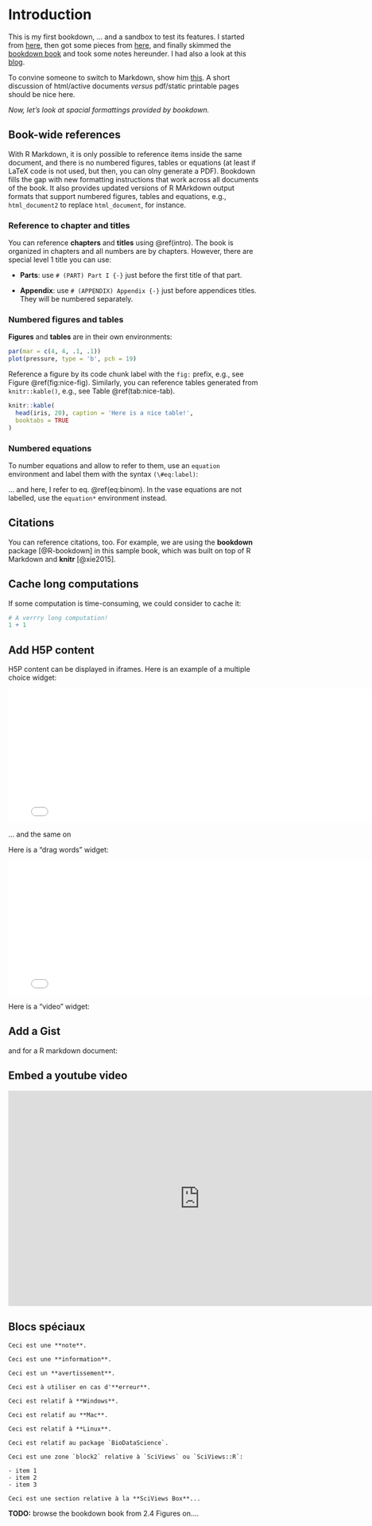 # Introduction {#intro}

This is my first bookdown, ... and a sandbox to test its features. I started from [here](http://seankross.com/2016/11/17/How-to-Start-a-Bookdown-Book.html), then got some pieces from [here](https://github.com/rstudio/bookdown-demo), and finally skimmed the [bookdown book](https://bookdown.org/yihui/bookdown/) and took some notes hereunder. I had also a look at this [blog](http://seankross.com/2016/11/17/How-to-Start-a-Bookdown-Book.html).

To convine someone to switch to Markdown, show him [this](http://nerdplusart.com/markdown-is-the-future/). A short discussion of html/active documents _versus_ pdf/static printable pages should be nice here.

*Now, let's look at spacial formattings provided by bookdown.*


## Book-wide references

With R Markdown, it is only possible to reference items inside the same document, and there is no numbered figures, tables or equations (at least if LaTeX code is not used, but then, you can olny generate a PDF). Bookdown fills the gap with new formatting instructions that work across all documents of the book. It also provides updated versions of R MArkdown output formats that support numbered figures, tables and equations, e.g., `html_document2` to replace `html_document`, for instance.


### Reference to chapter and titles

You can reference **chapters** and **titles** using \@ref(intro). The book is organized in chapters and all numbers are by chapters. However, there are special level 1 title you can use:

- **Parts**: use `# (PART) Part I {-}` just before the first title of that part. 

- **Appendix**: use `# (APPENDIX) Appendix {-}` just before appendices titles. They will be numbered separately.


### Numbered figures and tables

**Figures** and **tables** are in their own environments:

```r
par(mar = c(4, 4, .1, .1))
plot(pressure, type = 'b', pch = 19)
```

Reference a figure by its code chunk label with the `fig:` prefix, e.g., see Figure \@ref(fig:nice-fig). Similarly, you can reference tables generated from `knitr::kable()`, e.g., see Table \@ref(tab:nice-tab).

```r
knitr::kable(
  head(iris, 20), caption = 'Here is a nice table!',
  booktabs = TRUE
)
```


### Numbered equations

To number equations and allow to refer to them, use an `equation` environment and label them with the syntax `(\#eq:label)`:

\begin{equation} 
  f\left(k\right) = \binom{n}{k} p^k\left(1-p\right)^{n-k}
  (\#eq:binom)
\end{equation} 

... and here, I refer to eq. \@ref(eq:binom). In the vase equations are not labelled, use the `equation*` environment instead.


## Citations

You can reference citations, too. For example, we are using the **bookdown** package [@R-bookdown] in this sample book, which was built on top of R Markdown and **knitr** [@xie2015].


## Cache long computations

If some computation is time-consuming, we could consider to cache it:

```r
# A verrry long computation!
1 + 1
```


## Add H5P content

H5P content can be displayed in iframes. Here is an example of a multiple choice widget:

<iframe src="h5p/multiple-choice.html" width="780" height="270" frameborder="0" allowfullscreen="allowfullscreen"></iframe>

... and the same on

Here is a "drag words" widget:

<iframe src="h5p/drag-words.html" width="780" height="270" frameborder="0" allowfullscreen="allowfullscreen"></iframe>

Here is a "video" widget:

## Add a Gist

<script src="https://gist.github.com/GuyliannEngels/e349f835d11ec3f585bd27c0daa47012.js"></script>

and for a R markdown document:

<script src="https://gist.github.com/GuyliannEngels/dea087d0bd2321a2ae896211bdc6b4b8.js"></script>


## Embed a youtube video

<iframe width="770" height="433" src="http://www.youtube.com/embed/yIVXjl4SwVo?rel=0" frameborder="0" allowfullscreen></iframe>


## Blocs spéciaux

```block
Ceci est une **note**.
```

```block
Ceci est une **information**.
```

```block
Ceci est un **avertissement**.
```

```block
Ceci est à utiliser en cas d'**erreur**.
```

```block
Ceci est relatif à **Windows**.
```

```block
Ceci est relatif au **Mac**.
```

```block
Ceci est relatif à **Linux**.
```

```block
Ceci est relatif au package `BioDataScience`.
```

```block2
Ceci est une zone `block2` relative à `SciViews` ou `SciViews::R`:

- item 1
- item 2
- item 3

```

```block
Ceci est une section relative à la **SciViews Box**...
```


**TODO:** browse the bookdown book from 2.4 Figures on....

<!--stackedit_data:
eyJoaXN0b3J5IjpbLTEzMTQxODQ0MDUsODY2MTMzNTQyXX0=
-->